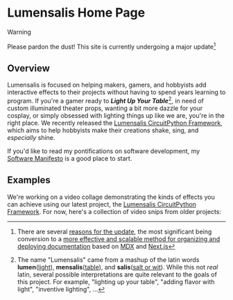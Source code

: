 # Lumensalis Home Page


> [!WARNING]
>
> Please pardon the dust! This site is currently undergoing a major update[^1]

[^1]: There are several [reasons for the update](Topics/Hidden/SiteUpdate), 
the most significant being conversion to a [more effective and scalable method
for organizing and deploying documentation](Topics/SoftwareDevelopment/Documentation/WritingDocumentation) 
based on  [MDX](https://mdxjs.com/) and [Next.js](https://nextjs.org/) 

## Overview

Lumensalis is focused on helping makers, gamers, and hobbyists add interactive 
effects to their projects without having to spend years learning to program. 
  If you're a gamer ready to
 ***Light Up Your Table***[^lightTable],  in need of custom illuminated theater props, 
wanting a bit more dazzle for your cosplay,  or simply obsessed with lighting things up like we are, you're in the right place.
We recently released the [Lumensalis CircuitPython Framework](Projects/LCPF), 
which aims to help hobbyists make their creations shake, sing, and _especially_ shine.

[^lightTable]: The name "Lumensalis" came from a mashup of the latin words __lumen__([light](https://www.latin-is-simple.com/en/vocabulary/noun/239/)),
__mensalis__([table](https://en.wiktionary.org/wiki/mensalis)), and __salis__([salt or wit](https://latin-dictionary.net/definition/33925/sal-salis)).
While this not _real_ latin, several possible interpretations are quite relevant
to the goals of this project. For example, "lighting up your table", "adding flavor with light", "inventive lighting", ...

If you'd like to read my pontifications on software development, my 
[Software Manifesto](Topics/SoftwareDevelopment/Manifesto) is a good place to start.

## Examples

We're working on a video collage demonstrating the kinds of effects you can 
achieve using our latest project, the [Lumensalis CircuitPython Framework](Projects/LCPF).  For now, here's a collection of 
video snips from older projects:

  <YouTube id="td9P_8D7I8Y" />



